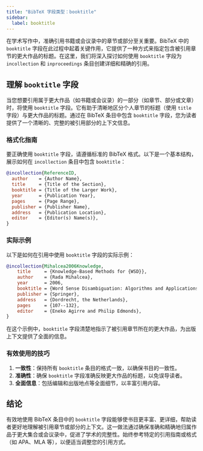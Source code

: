```yaml
---
title: "BibTeX 字段类型：booktitle"
sidebar:
  label: booktitle
---
```



在学术写作中，准确引用书籍或会议录中的章节或部分至关重要。BibTeX 中的 `booktitle` 字段在此过程中起着关键作用，它提供了一种方式来指定包含被引用章节的更大作品的标题。在这里，我们将深入探讨如何使用 `booktitle` 字段为 `incollection` 和 `inproceedings` 条目创建详细和精确的引用。

<CiteDrive />

## 理解 `booktitle` 字段

当您想要引用属于更大作品（如书籍或会议录）的一部分（如章节、部分或文章）时，将使用 `booktitle` 字段。它有助于清晰地区分个人章节的标题（使用 `title` 字段）与更大作品的标题。通过在 BibTeX 条目中包含 `booktitle` 字段，您为读者提供了一个清晰的、完整的被引用部分的上下文信息。

### 格式化指南

要正确使用 `booktitle` 字段，请遵循标准的 BibTeX 格式。以下是一个基本结构，展示如何在 `incollection` 条目中包含 `booktitle`：

```bibtex
@incollection{ReferenceID,
  author    = {Author Name},
  title     = {Title of the Section},
  booktitle = {Title of the Larger Work},
  year      = {Publication Year},
  pages     = {Page Range},
  publisher = {Publisher Name},
  address   = {Publication Location},
  editor    = {Editor(s) Name(s)},
}
```

### 实际示例

以下是如何在引用中使用 `booktitle` 字段的实际示例：

```bibtex
@incollection{Mihalcea2006Knowledge,
	title     = {Knowledge-Based Methods for {WSD}},
	author    = {Rada Mihalcea},
	year      = 2006,
	booktitle = {Word Sense Disambiguation: Algorithms and Applications},
	publisher = {Springer},
	address   = {Dordrecht, the Netherlands},
	pages     = {107--132},
	editor    = {Eneko Agirre and Philip Edmonds},
}
```

在这个示例中，`booktitle` 字段清楚地指示了被引用章节所在的更大作品，为出版上下文提供了全面的信息。

### 有效使用的技巧

1. **一致性**：保持所有 `booktitle` 条目的格式一致，以确保书目的一致性。
2. **准确性**：确保 `booktitle` 字段准确反映更大作品的标题，以免误导读者。
3. **全面信息**：包括编辑和出版地点等全面细节，以丰富引用内容。

## 结论

有效地使用 BibTeX 条目中的 `booktitle` 字段能够使书目更丰富、更详细，帮助读者更好地理解被引用章节或部分的上下文。这一做法通过确保准确和精确地归属作品于更大集合或会议录中，促进了学术的完整性。始终参考特定的引用指南或格式（如 APA、MLA 等），以便适当调整您的引用方式。